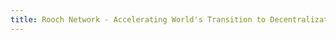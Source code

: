 ```yaml
---
title: Rooch Network - Accelerating World's Transition to Decentralization
---
```



<TitleHero
  title="Rooch"
  slogan="Accelerating World's Transition to Decentralization"
  description="Rooch is a Fast, Modular, Secured, Developer-Friendly infrastructure
          solution for building Web3 Native applications"
  button="Learn More"
  buttonHref="/docs"
/>
